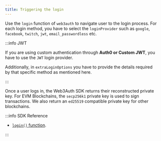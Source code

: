 ```yaml
---
title: Triggering the login
---
```


Use the `login` function of `web3auth` to navigate user to the login process. For each login method, you have to select the `loginProvider` such as
`google`, `facebook`, `twitch`, `jwt`, `email_passwordless` etc.

:::info JWT

If you are using custom authentication through **Auth0 or Custom JWT**, you have to use the `JWT` login provider.

Additionally, in `extraLoginOptions` you have to provide the details required by that specific method as mentioned here.

:::

Once a user logs in, the Web3Auth SDK returns their reconstructed private key. For EVM Blockchains, the `secp256k1` private key is used to sign
transactions. We also return an `ed25519` compatible private key for other blockchains.

:::info SDK Reference

- [`login()` function](/sdk/pnp/react-native/usage#login).

:::
